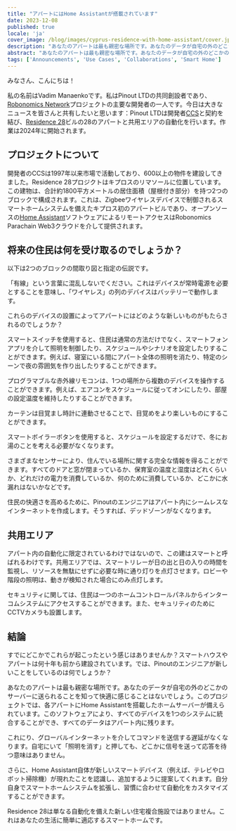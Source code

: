 ```yaml
---
title: "アパートにはHome Assistantが搭載されています"
date: 2023-12-08
published: true
locale: 'ja'
cover_image: /blog/images/cyprus-residence-with-home-assistant/cover.jpg
description: "あなたのアパートは最も親密な場所です。あなたのデータが自宅の外のどこかのサーバーに送られることを知って快適に感じることはないでしょう。このプロジェクトでは、各アパートにHome Assistantを搭載したホームサーバーが備えられています。"
abstract: "あなたのアパートは最も親密な場所です。あなたのデータが自宅の外のどこかのサーバーに送られることを知って快適に感じることはないでしょう。このプロジェクトでは、各アパートにHome Assistantを搭載したホームサーバーが備えられています。"
tags: ['Announcements', 'Use Cases', 'Collaborations', 'Smart Home']
---
```


みなさん、こんにちは！

私の名前はVadim Manaenkoです。私はPinout LTDの共同創設者であり、[Robonomics Network](https://robonomics.network/)プロジェクトの主要な開発者の一人です。今日は大きなニュースを皆さんと共有したいと思います：Pinout LTDは開発者[CCS](https://www.stylianidesgroup.com/)と契約を結び、[Residence 28](https://www.stylianidesgroup.com/property/residence-28)ビルの28のアパートと共用エリアの自動化を行います。作業は2024年に開始されます。

## プロジェクトについて

開発者のCCSは1997年以来市場で活動しており、600以上の物件を建設してきました。Residence 28プロジクトはキプロスのリマソールに位置しています。この建物は、合計約1800平方メートルの居住面積（屋根付き部分）を持つ2つのブロックで構成されます。これは、Zigbeeワイヤレスデバイスで制御されるスマートホームシステムを備えたキプロス初のアパートビルであり、オープンソースの[Home Assistant](https://www.home-assistant.io/)ソフトウェアによるリモートアクセスはRobonomics Parachain Web3クラウドを介して提供されます。

## 将来の住民は何を受け取るのでしょうか？

以下は2つのブロックの間取り図と指定の伝説です。

<RbImage zoom src="/blog/images/cyprus-residence-with-home-assistant/smart-home-floor-plan-cyprus-residence.jpg" alt="Smart home floor plan" />

「有線」という言葉に混乱しないでください。これはデバイスが常時電源を必要とすることを意味し、「ワイヤレス」の列のデバイスはバッテリーで動作します。

これらのデバイスの設置によってアパートにはどのような新しいものがもたらされるのでしょうか？

スマートスイッチを使用すると、住民は通常の方法だけでなく、スマートフォンアプリを介して照明を制御したり、スケジュールやシナリオを設定したりすることができます。例えば、寝室にいる間にアパート全体の照明を消たり、特定のシーンで夜の雰囲気を作り出したりすることができます。

プログラマブルな赤外線リモコンは、1つの場所から複数のデバイスを操作することができます。例えば、エアコンをスケジュールに従ってオンにしたり、部屋の設定温度を維持したりすることができます。

カーテンは目覚まし時計に連動させることで、目覚めをより楽しいものにすることができます。

スマートボイラーボタンを使用すると、スケジュールを設定するだけで、冬にお湯のことを考える必要がなくなります。

さまざまなセンサーにより、住んでいる場所に関する完全な情報を得ることができます。すべてのドアと窓が閉まっているか、保育室の温度と湿度はどれくらいか、どれだけの電力を消費しているか、何のために消費しているか、どこかに水漏れはないかなどです。

住民の快適さを高めるために、Pinoutのエンジニアはアパート内にシームレスなインターネットを作成します。そうすれば、デッドゾーンがなくなります。

## 共用エリア

アパート内の自動化に限定されているわけではないので、この建はスマートと呼ばれるわけです。共用エリアでは、スマートリレーが日の出と日の入りの時間を監視し、リソースを無駄にせずに必要な時に通り灯りを点灯させます。ロビーや階段の照明は、動きが検知された場合にのみ点灯します。

セキュリティに関しては、住民は一つのホームコントロールパネルからインターコムシステムにアクセスすることができます。また、セキュリティのためにCCTVカメラも設置します。

<RbImage zoom src="/blog/images/cyprus-residence-with-home-assistant/smart-home-lobby-plan-cyprus-residence.jpg" alt="Smart home lobby plan" />

## 結論

すでにどこかでこれらが起こったという感じはありませんか？スマートハウスやアパートは何十年も前から建設されています。では、Pinoutのエンジニアが新しいことをしているのは何でしょうか？

あなたのアパートは最も親密な場所です。あなたのデータが自宅の外のどこかのサーバーに送られることを知って快適に感じることはないでしょう。このプロジェクトでは、各アパートにHome Assistantを搭載したホームサーバーが備えられています。このソフトウェアにより、すべてのデバイスを1つのシステムに統合することができ、すべてのデータはアパート内に残ります。

これにり、グローバルインターネットを介してコマンドを送信する遅延がなくなります。自宅にいて「照明を消す」と押しても、どこかに信号を送って応答を待つ意味はありません。

さらに、Home Assistant自体が新しいスマートデバイス（例えば、テレビやロボット掃除機）が現れたことを認識し、追加するように提案してくれます。自分自身でスマートホームシステムを拡張し、習慣に合わせて自動化をカスタマイズすることができます。

Residence 28は単なる自動化を備えた新しい住宅複合施設ではありません。これはあなたの生活に簡単に適応するスマートホームです。